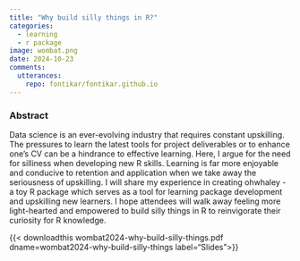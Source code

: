 ```yaml
---
title: "Why build silly things in R?"
categories:
  - learning
  - r package
image: wombat.png
date: 2024-10-23
comments:
  utterances:
    repo: fontikar/fontikar.github.io
---
```


### Abstract

Data science is an ever-evolving industry that requires constant upskilling. The pressures to learn the latest tools for project deliverables or to enhance one’s CV can be a hindrance to effective learning. Here, I argue for the need for silliness when developing new R skills. Learning is far more enjoyable and conducive to retention and application when we take away the seriousness of upskilling. I will share my experience in creating ohwhaley - a toy R package which serves as a tool for learning package development and upskilling new learners. I hope attendees will walk away feeling more light-hearted and empowered to build silly things in R to reinvigorate their curiosity for R knowledge.

{{< downloadthis wombat2024-why-build-silly-things.pdf dname=wombat2024-why-build-silly-things label="Slides">}}